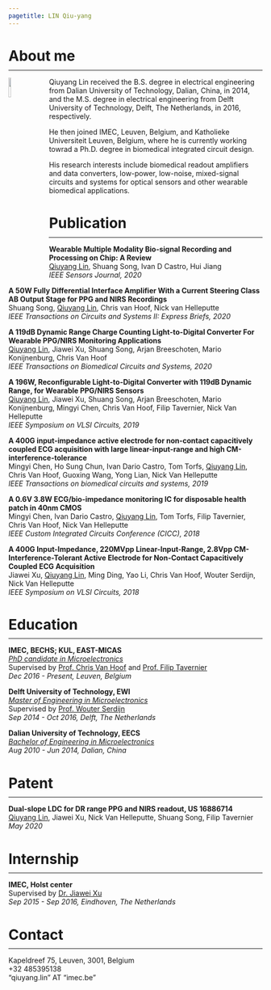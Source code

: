 ```yaml
---
pagetitle: LIN Qiu-yang
---
```

<link rel="stylesheet" href="styles.css" type="text/css">

# About me
<hr style="margin-top:-8px; border-width: 2px">

<div>
<img src="files/profile.jpg" style="width:10%; margin-right: 30px" align="left">

Qiuyang Lin received the B.S. degree in electrical engineering  from Dalian University of Technology, Dalian, China, in 2014, and the M.S. degree in electrical engineering from Delft University of Technology, Delft, The Netherlands, in 2016, respectively. 

He then joined IMEC, Leuven, Belgium, and Katholieke Universiteit Leuven, Belgium, where he is currently working towrad a Ph.D. degree in biomedical integrated circuit design. 

His research interests include biomedical readout amplifiers and data converters, low-power, low-noise, mixed-signal circuits and systems for optical sensors and other wearable biomedical applications.
</div>



# Publication
<hr style="margin-top:-8px; border-width: 2px">
<div>
<span>
[<i class="fa fa-file-pdf"></i> ](files/papers/paper2020_WearableMultipleModality)
**Wearable Multiple Modality Bio-signal Recording and Processing on Chip: A Review**
</span><br>
<span>
<u>Qiuyang Lin</u>, Shuang Song, Ivan D Castro, Hui Jiang
</span><br>
<span>
*IEEE Sensors Journal, 2020*
</span><br>
</p>
</div>

<div>
<span>
[<i class="fa fa-file-pdf"></i> ](files/papers/paper2020_50WFully.pdf)
**A 50W Fully Differential Interface Amplifier With a Current Steering Class AB Output Stage for PPG and NIRS Recordings**
</span><br>
<span>
Shuang Song, <u>Qiuyang Lin</u>, Chris van Hoof, Nick van Helleputte 
</span><br>
<span>
*IEEE Transactions on Circuits and Systems II: Express Briefs, 2020*
</span><br>
</p>
</div>

<div>
<span>
[<i class="fa fa-file-pdf"></i> ](files/papers/paper2020_119db.pdf)
**A 119dB Dynamic Range Charge Counting Light-to-Digital Converter For Wearable PPG/NIRS Monitoring Applications**
</span><br>
<span>
<u>Qiuyang Lin</u>, Jiawei Xu, Shuang Song, Arjan Breeschoten, Mario Konijnenburg, Chris Van Hoof
</span><br>
<span>
*IEEE Transactions on Biomedical Circuits and Systems, 2020*
</span><br>
</p>
</div>


<div>
<span>
[<i class="fa fa-file-pdf"></i> ](files/papers/paper2019_196W.pdf)
**A 196W, Reconfigurable Light-to-Digital Converter with 119dB Dynamic Range, for Wearable PPG/NIRS Sensors**
</span><br>
<span>
<u>Qiuyang Lin</u>, Jiawei Xu, Shuang Song, Arjan Breeschoten, Mario Konijnenburg, Mingyi Chen, Chris Van Hoof, Filip Tavernier, Nick Van Helleputte
</span><br>
<span>
*IEEE Symposium on VLSI Circuits, 2019*
</span><br>
</p>
</div>

<div>
<span>
[<i class="fa fa-file-pdf"></i> ](files/papers/paper2019_400G.pdf)
**A 400G input-impedance active electrode for non-contact capacitively coupled ECG acquisition with large linear-input-range and high CM-interference-tolerance**
</span><br>
<span>
Mingyi Chen, Ho Sung Chun, Ivan Dario Castro, Tom Torfs, <u>Qiuyang Lin</u>, Chris Van Hoof, Guoxing Wang, Yong Lian, Nick Van Helleputte
</span><br>
<span>
*IEEE Transactions on biomedical circuits and systems, 2019*
</span><br>
</p>
</div>


<div>
<span>
[<i class="fa fa-file-pdf"></i> ](files/papers/paper2018_CMOS.pdf)
**A 0.6V 3.8W ECG/bio-impedance monitoring IC for disposable health patch in 40nm CMOS**
</span><br>
<span>
Mingyi Chen, Ivan Dario Castro, <u>Qiuyang Lin</u>, Tom Torfs, Filip Tavernier, Chris Van Hoof, Nick Van
Helleputte
</span><br>
<span>
*IEEE Custom Integrated Circuits Conference (CICC), 2018*
</span><br>
</p>
</div>


<div>
<span>
[<i class="fa fa-file-pdf"></i> ](files/papers/paper2018_400G.pdf)
**A 400G Input-Impedance, 220MVpp Linear-Input-Range, 2.8Vpp CM-Interference-Tolerant Active Electrode for Non-Contact Capacitively Coupled ECG Acquisition**
</span><br>
<span>
Jiawei Xu, <u>Qiuyang Lin</u>, Ming Ding, Yao Li, Chris Van Hoof, Wouter Serdijn, Nick Van Helleputte
</span><br>
<span>
*IEEE Symposium on VLSI Circuits, 2018*
</span><br>
</p>
</div>


# Education
<hr style="margin-top:-8px; border-width: 2px">

<div>
<span>
[<i class="fa fa-university"></i> ](https://www.esat.kuleuven.be/micas/)
**IMEC, BECHS; KUL, EAST-MICAS**
</span><br>
<span>
<u>*PhD candidate in Microelectronics*</u>
<span><br>
<span>
Supervised by [Prof. Chris Van Hoof](https://scholar.google.com/citations?user=OiSiLl8AAAAJ&hl=en) and [Prof. Filip Tavernier](http://scholar.google.ch/citations?user=Tm6IOWwAAAAJ&hl=en)
</span><br>
<span>
*Dec 2016 - Present, Leuven, Belgium*
</span><br>
</p>
</div>


<div>
<span>
[<i class="fa fa-university"></i> ](https://www.tudelft.nl/en/)
**Delft University of Technology, EWI**
</span><br>
<span>
<u>*Master of Engineering in Microelectronics*</u>
<span><br>
<span>
Supervised by [Prof. Wouter Serdijn](https://scholar.google.com/citations?user=ZLxC4EMAAAAJ&hl=en)
</span><br>
<span>
*Sep 2014 - Oct 2016, Delft, The Netherlands*
</span><br>
</p>
</div>



<div>
<span>
[<i class="fa fa-university"></i> ](https://en.dlut.edu.cn/)
**Dalian University of Technology, EECS**
</span><br>
<span>
<u>*Bachelor of Engineering in Microelectronics*</u>
<span><br>
<span>
*Aug 2010 - Jun 2014, Dalian, China*
</span><br>
</p>
</div>


# Patent
<hr style="margin-top:-8px; border-width: 2px">

<div>
<span>
[<i class="fa fa-microchip"></i> ]()
**Dual-slope LDC for DR range PPG and NIRS readout, US 16886714**
</span><br>
<span>
<u>Qiuyang Lin</u>, Jiawei Xu, Nick Van Helleputte, Shuang Song, Filip Tavernier
<span><br>
<span>
*May 2020*
<span><br>
</p>
</div>

# Internship
<hr style="margin-top:-8px; border-width: 2px">
<div>
<span>
[<i class="fa fa-university"></i> ](https://www.imec-int.com/en) 
**IMEC, Holst center**
</span><br>
<span>
Supervised by [Dr. Jiawei Xu](https://ieeexplore.ieee.org/author/38007163700)
</span><br>
<span>
*Sep 2015 - Sep 2016, Eindhoven, The Netherlands*
</span><br>
</p>
</div>


# Contact 
<hr style="margin-top:-8px; border-width: 2px">
<div>
<span>
[<i class="fa fa-map-marked-alt"></i> ]() Kapeldreef 75, Leuven, 3001, Belgium
</span><br>
<span>
[<i class="fa fa-phone"></i> ]() +32 485395138 
</span><br>
<span>
[<i class="fa fa-envelope"></i> ]() "qiuyang.lin" AT "imec.be"
</span>
</div>
